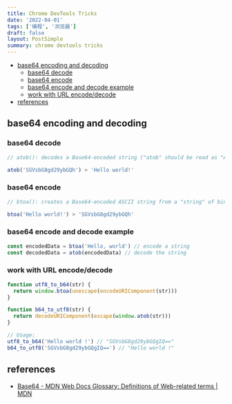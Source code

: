 ```yaml
---
title: Chrome DevTools Tricks
date: '2022-04-01'
tags: ['编程', '浏览器']
draft: false
layout: PostSimple
summary: chrome devtools tricks
---
```


- [base64 encoding and decoding](#base64-encoding-and-decoding)
  - [base64 decode](#base64-decode)
  - [base64 encode](#base64-encode)
  - [base64 encode and decode example](#base64-encode-and-decode-example)
  - [work with URL encode/decode](#work-with-url-encodedecode)
- [references](#references)

## base64 encoding and decoding

### base64 decode

```javascript
// atob(): decodes a Base64-encoded string ("atob" should be read as "ASCII to binary").

atob('SGVsbG8gd29ybGQh') > 'Hello world!'
```

### base64 encode

```javascript
// btoa(): creates a Base64-encoded ASCII string from a "string" of binary data ("btoa" should be read as "binary to ASCII").

btoa('Hello world!') > 'SGVsbG8gd29ybGQh'
```

### base64 encode and decode example

```javascript
const encodedData = btoa('Hello, world') // encode a string
const decodedData = atob(encodedData) // decode the string
```

### work with URL encode/decode

```javascript
function utf8_to_b64(str) {
  return window.btoa(unescape(encodeURIComponent(str)))
}

function b64_to_utf8(str) {
  return decodeURIComponent(escape(window.atob(str)))
}

// Usage:
utf8_to_b64('Hello world !') // "SGVsbG8gd29ybGQgIQ=="
b64_to_utf8('SGVsbG8gd29ybGQgIQ==') // "Hello world !"
```

## references

- [Base64 - MDN Web Docs Glossary: Definitions of Web-related terms | MDN](https://developer.mozilla.org/en-US/docs/Glossary/Base64)
